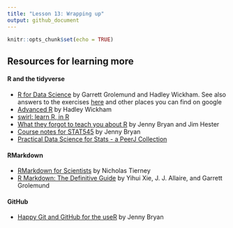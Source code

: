```yaml
---
title: "Lesson 13: Wrapping up"
output: github_document
---
```


```r
knitr::opts_chunk$set(echo = TRUE)
```



## Resources for learning more

#### R and the tidyverse

* [R for Data Science](https://r4ds.had.co.nz/) by Garrett Grolemund and Hadley Wickham. See also answers to the exercises [here](https://jrnold.github.io/r4ds-exercise-solutions/) and other places you can find on google
* [Advanced R](https://adv-r.hadley.nz/) by Hadley Wickham
* [swirl: learn R, in R](https://swirlstats.com/)
* [What they forgot to teach you about R](https://github.com/rstats-wtf/what-they-forgot) by Jenny Bryan and Jim Hester
* [Course notes for STAT545](https://stat545.com/) by Jenny Bryan
* [Practical Data Science for Stats - a PeerJ Collection](https://peerj.com/collections/50-practicaldatascistats/)


#### RMarkdown

* [RMarkdown for Scientists](https://rmd4sci.njtierney.com/) by Nicholas Tierney
* [R Markdown: The Definitive Guide](https://bookdown.org/yihui/rmarkdown/) by Yihui Xie, J. J. Allaire, and Garrett Grolemund

#### GitHub
* [Happy Git and GitHub for the useR](https://happygitwithr.com/) by Jenny Bryan
